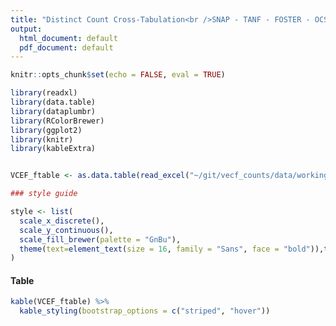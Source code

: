 ```yaml
---
title: "Distinct Count Cross-Tabulation<br />SNAP - TANF - FOSTER - OCS - VPI+<br />Service By Race/Ethnicity By Year"
output:
  html_document: default
  pdf_document: default
---
```


```r
knitr::opts_chunk$set(echo = FALSE, eval = TRUE)

library(readxl)
library(data.table)
library(dataplumbr)
library(RColorBrewer)
library(ggplot2)
library(knitr)
library(kableExtra)


VCEF_ftable <- as.data.table(read_excel("~/git/vecf_counts/data/working/VCEF_ftable.xlsx"))
```


```r
### style guide

style <- list(
  scale_x_discrete(),
  scale_y_continuous(), 
  scale_fill_brewer(palette = "GnBu"),  
  theme(text=element_text(size = 16, family = "Sans", face = "bold")),theme_minimal() 
)
```

#### Table

```r
kable(VCEF_ftable) %>%
  kable_styling(bootstrap_options = c("striped", "hover"))
```


